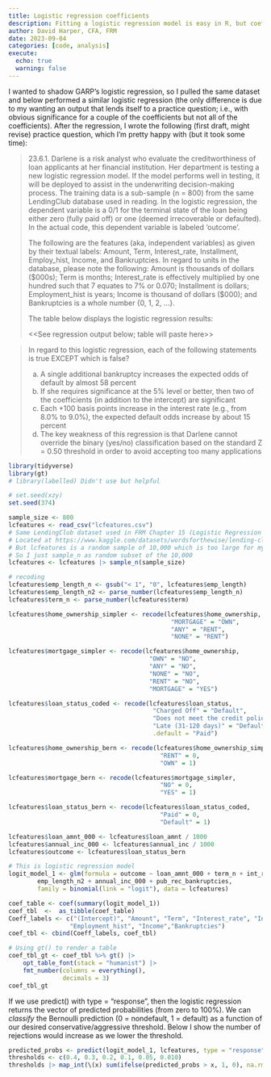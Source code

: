 ```yaml
---
title: Logistic regression coefficients
description: Fitting a logistic regression model is easy in R, but coefficient interpretation is non-trivial
author: David Harper, CFA, FRM
date: 2023-09-04
categories: [code, analysis]
execute: 
  echo: true
  warning: false
---
```


I wanted to shadow GARP's logistic regression, so I pulled the same dataset and below performed a similar logistic regression (the only difference is due to my wanting an output that lends itself to a practice question; i.e., with obvious significance for a couple of the coefficients but not all of the coefficients). After the regression, I wrote the following (first draft, might revise) practice question, which I'm pretty happy with (but it took some time):

> 23.6.1. Darlene is a risk analyst who evaluate the creditworthiness of loan applicants at her financial institution. Her department is testing a new logistic regression model. If the model performs well in testing, it will be deployed to assist in the underwriting decision-making process. The training data is a sub-sample (n = 800) from the same LendingClub database used in reading. In the logistic regression, the dependent variable is a 0/1 for the terminal state of the loan being either zero (fully paid off) or one (deemed irrecoverable or defaulted). In the actual code, this dependent variable is labeled 'outcome'. 
>
> The following are the features (aka, independent variables) as given by their textual labels: Amount, Term, Interest_rate, Installment, Employ_hist, Income, and Bankruptcies. In regard to units in the database, please note the following: Amount is thousands of dollars ($000s); Term is months; Interest_rate is effectively multiplied by one hundred such that 7 equates to 7% or 0.070; Installment is dollars; Employment_hist is years; Income is thousand of dollars ($000); and Bankruptcies is a whole number {0, 1, 2, ...}.
> 
> The table below displays the logistic regression results: 
>
> <<See regression output below; table will paste here>>

> In regard to this logistic regression, each of the following statements is true EXCEPT which is false?
>
> a. A single additional bankruptcy increases the expected odds of default by almost 58 percent
> b. If she requires significance at the 5% level or better, then two of the coefficients (in addition to the intercept) are significant
> c. Each +100 basis points increase in the interest rate (e.g., from 8.0% to 9.0%), the expected default odds increase by about 15 percent
> d. The key weakness of this regression is that Darlene cannot override the binary (yes/no) classification based on the standard Z = 0.50 threshold in order to avoid accepting too many applications 


```r
library(tidyverse) 
library(gt)
# library(labelled) Didn't use but helpful

# set.seed(xzy)
set.seed(374)

sample_size <- 800
lcfeatures <- read_csv("lcfeatures.csv") 
# Same LendingClub dataset used in FRM Chapter 15 (Logistic Regression Example)
# Located at https://www.kaggle.com/datasets/wordsforthewise/lending-club
# But lcfeatures is a random sample of 10,000 which is too large for my need
# So I just sample_n as random subset of the 10,000
lcfeatures <- lcfeatures |> sample_n(sample_size)

# recoding 
lcfeatures$emp_length_n <- gsub("< 1", "0", lcfeatures$emp_length)
lcfeatures$emp_length_n2 <- parse_number(lcfeatures$emp_length_n)
lcfeatures$term_n <- parse_number(lcfeatures$term)

lcfeatures$home_ownership_simpler <- recode(lcfeatures$home_ownership,
                                             "MORTGAGE" = "OWN",
                                             "ANY" = "RENT",
                                             "NONE" = "RENT")

lcfeatures$mortgage_simpler <- recode(lcfeatures$home_ownership,
                                       "OWN" = "NO",
                                       "ANY" = "NO",
                                       "NONE" = "NO",
                                       "RENT" = "NO",
                                       "MORTGAGE" = "YES")

lcfeatures$loan_status_coded <- recode(lcfeatures$loan_status,
                                        "Charged Off" = "Default",
                                        "Does not meet the credit policy. Status:Charged Off" = "Default",
                                        "Late (31-120 days)" = "Default",
                                        .default = "Paid")

lcfeatures$home_ownership_bern <- recode(lcfeatures$home_ownership_simpler,
                                          "RENT" = 0,
                                          "OWN" = 1)

lcfeatures$mortgage_bern <- recode(lcfeatures$mortgage_simpler,
                                          "NO" = 0,
                                          "YES" = 1)

lcfeatures$loan_status_bern <- recode(lcfeatures$loan_status_coded,
                                          "Paid" = 0,
                                          "Default" = 1)

lcfeatures$loan_amnt_000 <- lcfeatures$loan_amnt / 1000
lcfeatures$annual_inc_000 <- lcfeatures$annual_inc / 1000
lcfeatures$outcome <- lcfeatures$loan_status_bern

# This is logistic regression model
logit_model_1 <- glm(formula = outcome ~ loan_amnt_000 + term_n + int_rate + installment + 
        emp_length_n2 + annual_inc_000 + pub_rec_bankruptcies,
        family = binomial(link = "logit"), data = lcfeatures)

coef_table <- coef(summary(logit_model_1)) 
coef_tbl  <-  as_tibble(coef_table)
Coeff_labels <- c("(Intercept)", "Amount", "Term", "Interest_rate", "Installment", 
                 "Employment_hist", "Income","Bankruptcies")
coef_tbl <- cbind(Coeff_labels, coef_tbl)

# Using gt() to render a table
coef_tbl_gt <- coef_tbl %>% gt() |> 
    opt_table_font(stack = "humanist") |>
    fmt_number(columns = everything(),
               decimals = 3)
coef_tbl_gt

```

If we use predict() with type = "response", then the logistic regression returns the vector of predicted probabilities (from zero to 100%). We can *classify* the Bernoulli prediction (0 = nondefault, 1 = default) as a function of our desired conservative/aggressive threshold. Below I show the number of rejections would increase as we lower the threshold.

```r
predicted_probs <- predict(logit_model_1, lcfeatures, type = "response")
thresholds <- c(0.4, 0.3, 0.2, 0.1, 0.05, 0.010)
thresholds |> map_int(\(x) sum(ifelse(predicted_probs > x, 1, 0), na.rm = TRUE))

```
